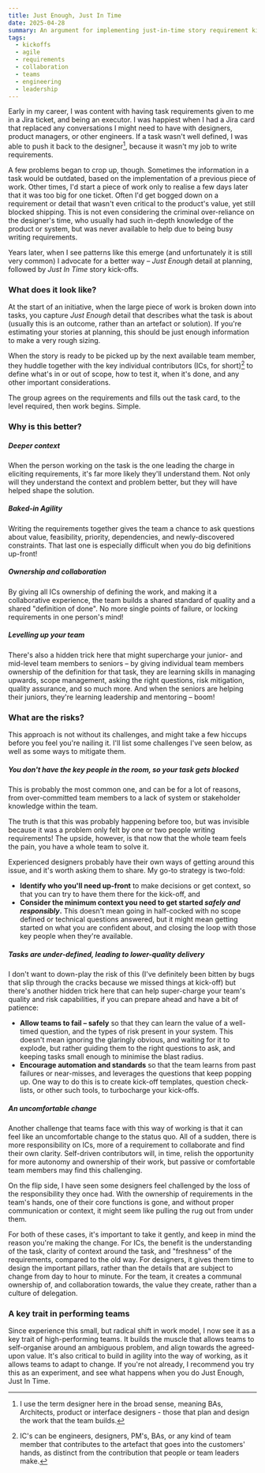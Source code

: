 ```yaml
---
title: Just Enough, Just In Time
date: 2025-04-28
summary: An argument for implementing just-in-time story requirement kick-offs over up-front requirements gathering and planning
tags:
  - kickoffs
  - agile
  - requirements
  - collaboration
  - teams
  - engineering
  - leadership
---
```


Early in my career, I was content with having task requirements given to me in a Jira ticket, and being an executor. I was happiest when I had a Jira card that replaced any conversations I might need to have with designers, product managers, or other engineers. If a task wasn't well defined, I was able to push it back to the designer[^designer], because it wasn't my job to write requirements.

A few problems began to crop up, though. Sometimes the information in a task would be outdated, based on the implementation of a previous piece of work. Other times, I'd start a piece of work only to realise a few days later that it was too big for one ticket. Often I'd get bogged down on a requirement or detail that wasn't even critical to the product's value, yet still blocked shipping. This is not even considering the criminal over-reliance on the designer's time, who usually had such in-depth knowledge of the product or system, but was never available to help due to being busy writing requirements.

Years later, when I see patterns like this emerge (and unfortunately it is still very common) I advocate for a better way – _Just Enough_ detail at planning, followed by _Just In Time_ story kick-offs.

### What does it look like?

At the start of an initiative, when the large piece of work is broken down into tasks, you capture _Just Enough_ detail that describes what the task is about (usually this is an outcome, rather than an artefact or solution). If you're estimating your stories at planning, this should be just enough information to make a very rough sizing.

When the story is ready to be picked up by the next available team member, they huddle together with the key individual contributors (ICs, for short)[^ICs] to define what's in or out of scope, how to test it, when it's done, and any other important considerations.

The group agrees on the requirements and fills out the task card, to the level required, then work begins. Simple.

### Why is this better?

##### Deeper context

When the person working on the task is the one leading the charge in eliciting requirements, it's far more likely they'll understand them. Not only will they understand the context and problem better, but they will have helped shape the solution.

##### Baked-in Agility

Writing the requirements together gives the team a chance to ask questions about value, feasibility, priority, dependencies, and newly-discovered constraints. That last one is especially difficult when you do big definitions up-front!

##### Ownership and collaboration

By giving all ICs ownership of defining the work, and making it a collaborative experience, the team builds a shared standard of quality and a shared "definition of done". No more single points of failure, or locking requirements in one person's mind!

##### Levelling up your team

There's also a hidden trick here that might supercharge your junior- and mid-level team members to seniors – by giving individual team members ownership of the definition for that task, they are learning skills in managing upwards, scope management, asking the right questions, risk mitigation, quality assurance, and so much more. And when the seniors are helping their juniors, they're learning leadership and mentoring – boom!

### What are the risks?

This approach is not without its challenges, and might take a few hiccups before you feel you're nailing it. I'll list some challenges I've seen below, as well as some ways to mitigate them.

##### You don't have the key people in the room, so your task gets blocked

This is probably the most common one, and can be for a lot of reasons, from over-committed team members to a lack of system or stakeholder knowledge within the team.

The truth is that this was probably happening before too, but was invisible because it was a problem only felt by one or two people writing requirements! The upside, however, is that now that the whole team feels the pain, you have a whole team to solve it.

Experienced designers probably have their own ways of getting around this issue, and it's worth asking them to share. My go-to strategy is two-fold:

- **Identify who you'll need up-front** to make decisions or get context, so that you can try to have them there for the kick-off, and
- **Consider the minimum context you need to get started _safely and responsibly_.** This doesn't mean going in half-cocked with no scope defined or technical questions answered, but it might mean getting started on what you are confident about, and closing the loop with those key people when they're available.

##### Tasks are under-defined, leading to lower-quality delivery

I don't want to down-play the risk of this (I've definitely been bitten by bugs that slip through the cracks because we missed things at kick-off) but there's another hidden trick here that can help super-charge your team's quality and risk capabilities, if you can prepare ahead and have a bit of patience:

- **Allow teams to fail – safely** so that they can learn the value of a well-timed question, and the types of risk present in your system. This doesn't mean ignoring the glaringly obvious, and waiting for it to explode, but rather guiding them to the right questions to ask, and keeping tasks small enough to minimise the blast radius.
- **Encourage automation and standards** so that the team learns from past failures or near-misses, and leverages the questions that keep popping up. One way to do this is to create kick-off templates, question check-lists, or other such tools, to turbocharge your kick-offs.

##### An uncomfortable change

Another challenge that teams face with this way of working is that it can feel like an uncomfortable change to the status quo. All of a sudden, there is more responsibility on ICs, more of a requirement to collaborate and find their own clarity. Self-driven contributors will, in time, relish the opportunity for more autonomy and ownership of their work, but passive or comfortable team members may find this challenging.

On the flip side, I have seen some designers feel challenged by the loss of the responsibility they once had. With the ownership of requirements in the team's hands, one of their core functions is gone, and without proper communication or context, it might seem like pulling the rug out from under them.

For both of these cases, it's important to take it gently, and keep in mind the reason you're making the change. For ICs, the benefit is the understanding of the task, clarity of context around the task, and "freshness" of the requirements, compared to the old way. For designers, it gives them time to design the important pillars, rather than the details that are subject to change from day to hour to minute. For the team, it creates a communal ownership of, and collaboration towards, the value they create, rather than a culture of delegation.

### A key trait in performing teams

Since experience this small, but radical shift in work model, I now see it as a key trait of high-performing teams. It builds the muscle that allows teams to self-organise around an ambiguous problem, and align towards the agreed-upon value. It's also critical to build in agility into the way of working, as it allows teams to adapt to change. If you're not already, I recommend you try this as an experiment, and see what happens when you do Just Enough, Just In Time.

[^designer]: I use the term designer here in the broad sense, meaning BAs, Architects, product or interface designers - those that plan and design the work that the team builds.

[^ICs]: IC's can be engineers, designers, PM's, BAs, or any kind of team member that contributes to the artefact that goes into the customers' hands, as distinct from the contribution that people or team leaders make.
